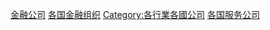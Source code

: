 {{Categories by country|nocat}}
[[Category:金融公司|]]
[[Category:各国金融组织|]]
[[Category:各行業各國公司|Category:各行業各國公司]]
[[Category:各国服务公司|]]